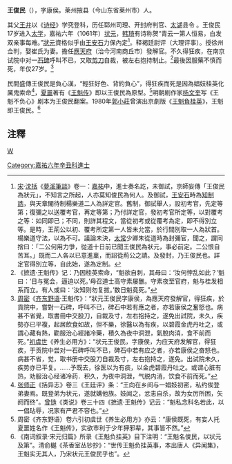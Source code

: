 '''王俊民'''（{{bd|?||?|}}），字康侯。莱州掖县（今山东省莱州市）人。

其父[[王弁|王弁]]以《[[诗经|诗经]]》学究登科，历任郓州司理、开封府判官、[[太湖|太湖]]县令 。王俊民17岁进入[[太学|太学]]，嘉祐六年（1061年）[[状元|状元]]，[[韩琦|韩琦]]有诗称贺“青云一第人恒易，白发双亲事每难。”[[狀元|狀元]]資格似乎由[[王安石|王安石]]力保內定<ref>[[宋|宋]]·[[沈括|沈括]]《[[夢溪筆談|夢溪筆談]]》卷一：[[嘉祐|嘉祐]]中，進士奏名訖，未御試，京師妄傳「王俊民為狀元」，不知言之所起，人亦莫知俊民為何人。及御試，[[王荊公|王安石]]時為[[知制誥|知制誥]]，與天章閣待制楊樂道二人為詳定官。舊制，御試舉人，設初考官，先定等第；復彌之以送覆考官，再定等第；乃付詳定官，發初考官所定等，以對覆考之等：如同即已；不同，則詳其程文，當從初考或從覆考為定，即不得別立等。是時，王荊公以初、覆考所定第一人皆未允當，於行間別取一人為狀首。楊樂道守法，以為不可。議論未決，[[太常|太常]]少卿朱從道時為封彌官，聞之，謂同捨曰：「二公何用力爭，從道十日前已聞王俊民為狀元，事必前定。二公恨自苦耳。」既而二人各以已意進稟，而詔從荊公之請。及發封，乃王俊民也。詳定官得別立等，自此始，遂為定制。</ref>。释褐廷尉评（大理评事）。授徐州佥判，娶崔氏为妻。擔任[[應天府|應天府]]（治今河南商丘市）發解官。不久得狂疾，在南京试院中对一[[石碑|石碑]]呼叫不已，又取[[剪刀|剪刀]]自裁，被左右抱持制止。<ref>《摭遗·王魁传》记：乃因桂英索命，“魁欲自刺，其母曰：‘汝何悖乱如此？’魁曰：‘日与冤会，逼迫以死。’母召道士高守素屡醮。守素夜至官府，魁与桂发相系而立。有人或曰：‘汝知则勿复拔。’数日魁竟死。”</ref>最後因服藥不慎而死，年仅27岁。<ref>[[周密|周密]]《[[齐东野语|齐东野语]]·王魁传》：“狀元王俊民字康侯，為應天府發解官，得狂疾，於貢院中，嘗對一石碑，呼叫不已，碑石中若有應之者，亦若康侯之奮怒也。病甚不省覺，取書冊中交股刀，自裁及寸，左右抱持之，遂免出試院，未久，疾勢亦已平複，起居飲食如故，但不樂，徐醫以為有疾，以碧霞金虎丹吐之，或謂心藏有熱，勸服治心經諸冷藥，積久為夜中洞泄，氣脫肉消，食不前而死。”[[初虞世|初虞世]]《养生必用方》：“状元王俊民，字康侯，为应天府发解官，得狂疾，于贡院中尝对一石碑呼叫不已，碑石中若有应之者，亦若康侯之奋怒也。病甚不省，觉，取书册中交股刀自裁及寸，左右抱持之，遂免。出试院未久，疾势亦已平复。……予既去，徐医以为有痰，以金虎碧霞丹吐之。或谓心脏有热，劝服治心经诸冷药．积久，为夜中洞泄，气脱内消，饮食不前而死。”</ref>

民間盛傳王俊民是負心漢，“輕狂好色、背約負心”，得狂疾而死是因為娼妓桂英化厲鬼索命<ref>[[张师正|张师正]]《括异志》卷三《王廷评》条：“王向在乡间与一娼妓初密，私约俟登弟妻焉。既登弟为状元，遂就媾他族。妓闻之，忿恚自杀，故为女厉所困，矢阏而终”。[[曾慥|曾慥]]《类说》卷三十四《摭遗·王魁传》记云：“魁私念科名若此，以一倡玷辱，况家有严君不容也。”</ref>，[[夏噩|夏噩]]著有《[[王魁传|王魁传]]》即以王俊民為原型。<ref>周密《齐东野语）卷六引初虞世《养生必用方》亦云：“康侯既死，有妄人托夏噩姓名作《王魁传》，实欲市利于少年狎邪辈，其事皆不然。”</ref>明朝剧作家[[杨文奎|杨文奎]]写《王魁不负心》剧本为王俊民翻案。1980年[[郭小莊|郭小莊]]曾演出京劇版《[[王魁負桂英|王魁負桂英]]》，王魁即王俊民。<ref>《南词叙录·宋元归篇》所录《王魁负挂英》目下注明：“王魁名俊民，以状元及第”。清俞樾《茶香室丛钞抄》：“世传王魁负挂英事，本出唐人《异闻集》，王魁实无其人，乃宋状元王俊民乎也”。</ref>

==注釋==
{{reflist}}
[[category:北宋官員|W]]
[[Category:嘉祐六年辛丑科進士|Category:嘉祐六年辛丑科進士]]